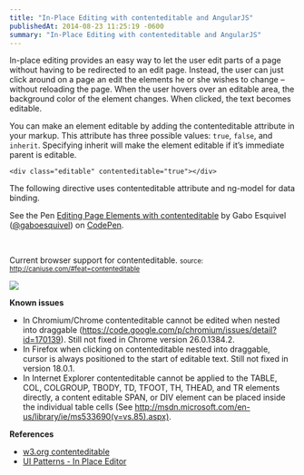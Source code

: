 ```yaml
---
title: "In-Place Editing with contenteditable and AngularJS"
publishedAt: 2014-08-23 11:25:19 -0600
summary: "In-Place Editing with contenteditable and AngularJS"
---
```


In-place editing provides an easy way to let the user edit parts of a page without having to be redirected to an edit page. Instead, the user can just click around on a page an edit the elements he or she wishes to change – without reloading the page. When the user hovers over an editable area, the background color of the element changes. When clicked, the text becomes editable.

You can make an element editable by adding the contenteditable attribute in your markup. This attribute has three possible values: `true`, `false`, and `inherit`. Specifying inherit will make the element editable if it’s immediate parent is editable.

`<div class="editable" contenteditable="true"></div>`

The following directive uses contenteditable attribute and ng-model for data binding.

<p data-height="452" data-theme-id="8070" data-slug-hash="mgCAG" data-default-tab="result" class='codepen'>See the Pen <a href='http://codepen.io/gaboesquivel/pen/mgCAG/'>Editing Page Elements with contenteditable</a> by Gabo Esquivel (<a href='http://codepen.io/gaboesquivel'>@gaboesquivel</a>) on <a href='http://codepen.io'>CodePen</a>.</p>
<script async src="//codepen.io/assets/embed/ei.js"></script>

&nbsp;   

Current browser support for contenteditable. <small>source: http://caniuse.com/#feat=contenteditable</small>

<div class='center-align-wrapper'>
	<img src='/images/2014/08/caniuse-content-editable.jpg' />
</div>

__Known issues__   
- In Chromium/Chrome contenteditable cannot be edited when nested into draggable (https://code.google.com/p/chromium/issues/detail?id=170139). Still not fixed in Chrome version 26.0.1384.2.  
- In Firefox when clicking on contenteditable nested into draggable, cursor is always positioned to the start of editable text. Still not fixed in version 18.0.1.  
- In Internet Explorer contenteditable cannot be applied to the TABLE, COL, COLGROUP, TBODY, TD, TFOOT, TH, THEAD, and TR elements directly, a content editable SPAN, or DIV element can be placed inside the individual table cells (See http://msdn.microsoft.com/en-us/library/ie/ms533690(v=vs.85).aspx).  

__References__  
- [w3.org contenteditable](http://www.w3.org/TR/html/editing.html#contenteditable)   
- [UI Patterns - In Place Editor](http://ui-patterns.com/patterns/inplaceeditor)   
